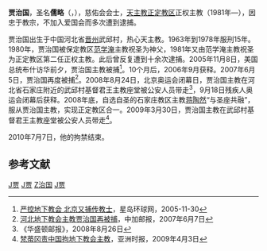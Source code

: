 {{Infobox Christian leader
|type=bishop
|name = 賈治國<br>Julius Jia Zhi-guo
| title = [[天主教正定教區|天主教正定教區主教]]
|image =
|image_size = 
|image_caption  = 
|birth_date  = 1935年5月1日
|birth_place = {{ROC}}[[直隸省|直隸省]][[晉州|晉州]]
|death_date = 
|death_place = 
|occupation     = [[羅馬天主教|羅馬天主教]][[主教|主教]]
| ordination = 1980年6月7日
| ordinated_by = [[范學淹|范學淹]][[主教|主教]]
| consecration = 1981年2月8日
| consecrated_by = [[范學淹|范學淹]][[主教|主教]]
| previous_post =
}}
'''贾治国'''，圣名'''儒略'''（{{lang-en|Julius Jia Zhi-guo}}，{{bd|1935年|||}}），慈佑会会士，[[天主教正定教区|天主教正定教区]]正权主教（1981年—），因忠于教宗，不加入爱国会而多次遭到逮捕。

贾治国出生于中国河北省[[晉州市|晋州]]武邱村，热心天主教。1963年到1978年服刑15年。1980年，贾治国被保定教区[[范学淹|范学淹]]主教祝圣为神父，1981年又由范学淹主教祝圣为正定教区第二任正权主教。此后曾反复遭到十余次逮捕。2005年11月8日，美国总统布什访华前夕，贾治国主教被捕<ref>[http://www.stnn.cc/global/head/t20051130_77982.html 严控地下教会 北京又捕传教士]{{Dead link|date=2019年6月 |bot=InternetArchiveBot |fix-attempted=yes }}，星岛环球网，2005-11-30</ref>。10个月后，2006年9月获释。2007年6月5日，贾治国再度被捕<ref>[http://www.ccmails.net/?article=690 河北地下教会主教贾治国再被捕 ]{{dead link|date=2018年1月 |bot=InternetArchiveBot |fix-attempted=yes }}，中加邮报，2007年6月7日</ref>。2008年8月24日，北京奥运会闭幕日，贾治国主教在河北省石家庄附近的武邱村基督君王主教座堂被公安人员带走<ref>《华盛顿邮报》，2008年8月26日</ref>，9月18日残疾人奥运会闭幕后获释。2008年底，自选自圣的石家庄教区主教[[蒋陶然|蒋陶然]]“与圣座共融”，服从贾治国主教，实现正定教区合一。2009年3月30日，贾治国主教在武邱村基督君王主教座堂被公安人员带走<ref>[http://www.atchinese.com/cn/index.php/component/content/article/57407.html 梵蒂冈责中国拘地下教会主教 ]，亚洲时报，2009年4月3日</ref>。

2010年7月7日，他的拘禁结束。

== 参考文献 ==
{{Reflist|2}}

[[Category:中华人民共和国天主教主教|J贾]]
[[Category:中华人民共和国反革命罪罪犯|J贾]]
[[Category:贾姓|Z治国]]
[[Category:石家莊人|J贾]]